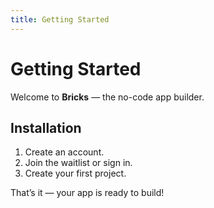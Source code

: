 ```yaml
---
title: Getting Started
---
```


# Getting Started

Welcome to **Bricks** — the no-code app builder.

## Installation

1. Create an account.
2. Join the waitlist or sign in.
3. Create your first project.

That’s it — your app is ready to build!
